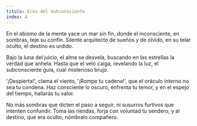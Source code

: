 ```yaml
---
titulo: Ecos del Subconsciente
index: 4
---
```


En el abismo de la mente yace un mar sin fin,
donde el inconsciente, en sombras, teje su confín.
Silente arquitecto de sueños y de olvido,
en su telar oculto, el destino es urdido.

Bajo la luna del juicio, el alma se desvela,
buscando en las estrellas la verdad que anhela.
Hasta que el velo caiga, revelando la luz,
el subconsciente guía, cual misterioso brujo.

'¡Despierta!', clama el viento, '¡Rompe tu cadena!',
que el oráculo interno no sea tu condena.
Haz consciente lo oscuro, enfrenta tu temor,
y en el espejo del tiempo, hallarás tu valor.

No más sombras que dicten el paso a seguir,
ni susurros furtivos que intenten confundir.
Toma las riendas, forja con voluntad tu sendero,
y al destino, que era oculto, nómbralo compañero.
